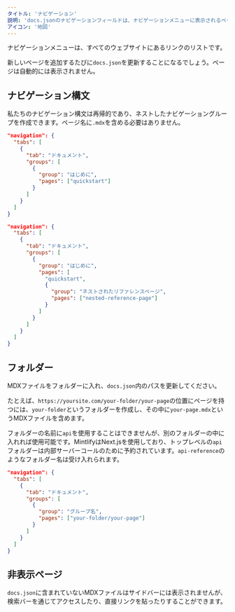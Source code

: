 ```yaml
---
タイトル: 'ナビゲーション'
説明: 'docs.jsonのナビゲーションフィールドは、ナビゲーションメニューに表示されるページを定義します'
アイコン: '地図'
---
```


ナビゲーションメニューは、すべてのウェブサイトにあるリンクのリストです。

新しいページを追加するたびに`docs.json`を更新することになるでしょう。ページは自動的には表示されません。

## ナビゲーション構文

私たちのナビゲーション構文は再帰的であり、ネストしたナビゲーショングループを作成できます。ページ名に`.mdx`を含める必要はありません。

<CodeGroup>

```json 通常のナビゲーション
"navigation": {
  "tabs": [
    {
      "tab": "ドキュメント",
      "groups": [
        {
          "group": "はじめに",
          "pages": ["quickstart"]
        }
      ]
    }
  ]
}
```

```json ネストされたナビゲーション
"navigation": {
  "tabs": [
    {
      "tab": "ドキュメント",
      "groups": [
        {
          "group": "はじめに",
          "pages": [
            "quickstart",
            {
              "group": "ネストされたリファレンスページ",
              "pages": ["nested-reference-page"]
            }
          ]
        }
      ]
    }
  ]
}
```

</CodeGroup>

## フォルダー

MDXファイルをフォルダーに入れ、`docs.json`内のパスを更新してください。

たとえば、`https://yoursite.com/your-folder/your-page`の位置にページを持つには、`your-folder`というフォルダーを作成し、その中に`your-page.mdx`というMDXファイルを含めます。

<Warning>

フォルダーの名前に`api`を使用することはできませんが、別のフォルダーの中に入れれば使用可能です。MintlifyはNext.jsを使用しており、トップレベルの`api`フォルダーは内部サーバーコールのために予約されています。`api-reference`のようなフォルダー名は受け入れられます。

</Warning>

```json フォルダー付きのナビゲーション
"navigation": {
  "tabs": [
    {
      "tab": "ドキュメント",
      "groups": [
        {
          "group": "グループ名",
          "pages": ["your-folder/your-page"]
        }
      ]
    }
  ]
}
```

## 非表示ページ

`docs.json`に含まれていないMDXファイルはサイドバーには表示されませんが、検索バーを通じてアクセスしたり、直接リンクを貼ったりすることができます。